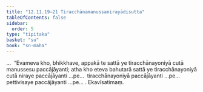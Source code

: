 ```yaml
---
title: "12.11.19–21 Tiracchānamanussanirayādisutta"
tableOfContents: false
sidebar:
  order: 5
type: "tipitaka"
basket: "su"
book: "sn-maha"
---
```



<DynamicBreadcrumb />

<Division number="1190–1192" book="sn-maha" bookNo="14">

<Paragraph number="2537" book="sn-maha">
…  “Evameva kho, bhikkhave, appakā te sattā ye tiracchānayoniyā cutā manussesu paccājāyanti; atha kho eteva bahutarā sattā ye tiracchānayoniyā cutā niraye paccājāyanti …pe…  tiracchānayoniyā paccājāyanti …pe…  pettivisaye paccājāyanti …pe… .

</Paragraph>
</Division>

<Paragraph number="2538" type="center" book="sn-maha">
Ekavīsatimaṃ.
</Paragraph>